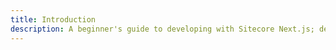 ```yaml
---
title: Introduction
description: A beginner's guide to developing with Sitecore Next.js; designed to be a starting point to build Sitecore solutions in a headless, Next.js environment.
---
```

 
<Head>
    <meta property="og:site_name" content="Sitecore Next.js Guide" />
    <script type="application/ld+json"
    dangerouslySetInnerHTML={{
        __html:`
        {
        "@context" : "https://schema.org",
        "@type" : "WebSite",
        "name" : "Sitecore Next.js Guide",
        "url" : "https://sitecore-nextjs-guide.hakmeng.com"
        }
        `
    }}
    />
</Head>
 
# Introduction
 
Welcome to a beginner's guide to developing with Sitecore Next.js. This guide is designed to be a starting point for developers who are new to building Sitecore solutions in a headless, Next.js environment.

Transitioning from a monolithic architecture to a composable one can seem overwhelming, which is why this guide breaks the process down into easy-to-understand pieces.
It provides step-by-step instructions on setting up a local environment and creating components. This guide would not go into depth on every topic; it is intended for the audience
to conduct further research on their own.

You will learn:
1. Brief overview of headless architecture
1. How to setup a local docker instance running Sitecore XM
1. Create basic components using Next.js
1. GraphQL
    1. Brief overview of GraphQL
    1. Integrated vs Connected mode
    1. Sitecore xGraph Browser
    1. Create a component utilizing GraphQL to pull multiple Sitecore items
        1. Integrated mode
        1. Connected mode


If you're a traditional Sitecore MVC developer or a front-end developer starting on a headless Sitecore Next.js solution, then this guide is perfect for you.

## Getting started

If you do not have an Sitecore environment, start at [prerequisites](/environment/prerequisites).  
If you already have one, feel free to skip to [create your first component](/build/create-your-first-nextjs-component).
